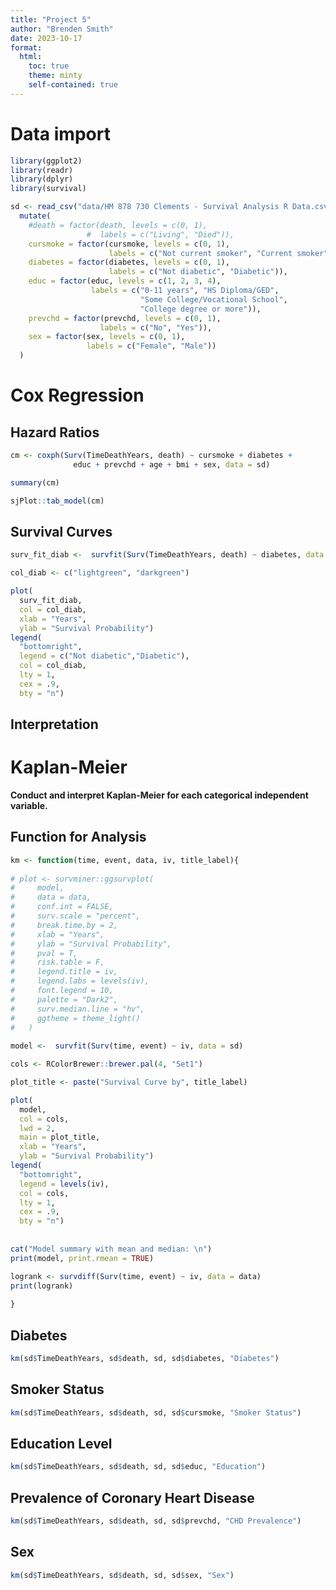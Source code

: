 ```yaml
---
title: "Project 5"
author: "Brenden Smith"
date: 2023-10-17
format:
  html:
    toc: true
    theme: minty
    self-contained: true
---
```


# Data import
```r
library(ggplot2)
library(readr)
library(dplyr)
library(survival)

sd <- read_csv("data/HM 878 730 Clements - Survival Analysis R Data.csv") %>% 
  mutate(
    #death = factor(death, levels = c(0, 1),
                 #  labels = c("Living", "Died")),
    cursmoke = factor(cursmoke, levels = c(0, 1), 
                      labels = c("Not current smoker", "Current smoker")),
    diabetes = factor(diabetes, levels = c(0, 1),
                      labels = c("Not diabetic", "Diabetic")),
    educ = factor(educ, levels = c(1, 2, 3, 4),
                  labels = c("0-11 years", "HS Diploma/GED", 
                             "Some College/Vocational School",
                             "College degree or more")),
    prevchd = factor(prevchd, levels = c(0, 1),
                    labels = c("No", "Yes")),
    sex = factor(sex, levels = c(0, 1),
                 labels = c("Female", "Male"))
  )

```

# Cox Regression

## Hazard Ratios
```r

cm <- coxph(Surv(TimeDeathYears, death) ~ cursmoke + diabetes +
              educ + prevchd + age + bmi + sex, data = sd)

summary(cm)

sjPlot::tab_model(cm)
```

## Survival Curves 
```r
surv_fit_diab <-  survfit(Surv(TimeDeathYears, death) ~ diabetes, data = sd)

col_diab <- c("lightgreen", "darkgreen")

plot(
  surv_fit_diab,
  col = col_diab,
  xlab = "Years",
  ylab = "Survival Probability")
legend(
  "bottomright",
  legend = c("Not diabetic","Diabetic"),
  col = col_diab,
  lty = 1,
  cex = .9,
  bty = "n")

```

## Interpretation

# Kaplan-Meier
**Conduct and interpret Kaplan-Meier for each categorical independent variable.**

## Function for Analysis 
```r
km <- function(time, event, data, iv, title_label){
  
# plot <- survminer::ggsurvplot(
#     model,
#     data = data,    
#     conf.int = FALSE,             
#     surv.scale = "percent",        
#     break.time.by = 2,            
#     xlab = "Years",
#     ylab = "Survival Probability",
#     pval = T,                       
#     risk.table = F,                
#     legend.title = iv,       
#     legend.labs = levels(iv),
#     font.legend = 10, 
#     palette = "Dark2",             
#     surv.median.line = "hv",       
#     ggtheme = theme_light() 
#   )
  
model <-  survfit(Surv(time, event) ~ iv, data = sd)

cols <- RColorBrewer::brewer.pal(4, "Set1")

plot_title <- paste("Survival Curve by", title_label)

plot(
  model,
  col = cols,
  lwd = 2,
  main = plot_title,
  xlab = "Years",
  ylab = "Survival Probability")
legend(
  "bottomright",
  legend = levels(iv),
  col = cols,
  lty = 1,
  cex = .9,
  bty = "n")
  
  
cat("Model summary with mean and median: \n")
print(model, print.rmean = TRUE)

logrank <- survdiff(Surv(time, event) ~ iv, data = data)
print(logrank)
  
}
```

## Diabetes
```r
km(sd$TimeDeathYears, sd$death, sd, sd$diabetes, "Diabetes")
```

## Smoker Status
```r
km(sd$TimeDeathYears, sd$death, sd, sd$cursmoke, "Smoker Status")
```

## Education Level
```r
km(sd$TimeDeathYears, sd$death, sd, sd$educ, "Education")
```


## Prevalence of Coronary Heart Disease
```r
km(sd$TimeDeathYears, sd$death, sd, sd$prevchd, "CHD Prevalence")
```

## Sex
```r
km(sd$TimeDeathYears, sd$death, sd, sd$sex, "Sex")
```



